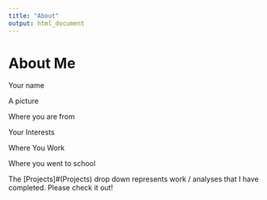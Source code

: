 ```yaml
---
title: "About"
output: html_document
---
```

# About Me

Your name


A picture 


Where you are from


Your Interests


Where You Work


Where you went to school


The [Projects]#(Projects) drop down represents work / analyses that I have completed.  Please check it out!

